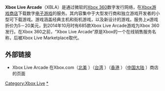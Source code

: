 {{Unreferenced|time=2020-06-14T14:34:51+00:00}}
'''Xbox Live Arcade'''（XBLA）是通过微软的[[Xbox_360|Xbox 360]]数字发行网络，在[[Xbox游戏商店|Xbox游戏商店]]下载数字[[电子游戏|电子游戏]]的服务。其内容集中于大型发行商和独立游戏开发者的小型可下载游戏。游戏涵盖经典主机和街机游戏，以及新设计的游戏。服务上и游戏折价为5－20美元，到2014年10月时有685款Xbox Live Arcade游戏为Xbox 360发行。在Xbox 360之前，“Xbox Live Arcade”原是Xbox的一个在线销售服务名称，后被Xbox Live Marketplace取代。

== 外部链接 ==
* Xbox Live Arcade 在Xbox.com（[http://marketplace.xbox.com/en-US/Games/XboxArcadeGames 北美] {{Wayback|url=http://marketplace.xbox.com/en-US/Games/XboxArcadeGames |date=20220319205408 }}）（[http://marketplace.xbox.com/zh-TW/Games/XboxArcadeGames 台湾] {{Wayback|url=http://marketplace.xbox.com/zh-TW/Games/XboxArcadeGames |date=20220105045533 }}）（[http://marketplace.xbox.com/zh-HK/Games/XboxArcadeGames 香港] {{Wayback|url=http://marketplace.xbox.com/zh-HK/Games/XboxArcadeGames |date=20220105043949 }}）（[http://marketplace.xbox.com/zh-CN/Games/XboxArcadeGames 中国大陆] {{Wayback|url=http://marketplace.xbox.com/zh-CN/Games/XboxArcadeGames |date=20220105043958 }}）商店的页面

{{微软电子游戏产品}}
{{软件数字发行平台}}

[[Category:Xbox_Live|Category:Xbox Live]]
[[Category:Xbox_360_Live_Arcade游戏|*]]

{{Xbox-stub}}